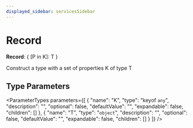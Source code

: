 ```yaml
---
displayed_sidebar: servicesSidebar
---
```



# Record

 **Record**: &#123; [P in K]: T &#125;

Construct a type with a set of properties K of type T

## Type Parameters

<ParameterTypes parameters={[
  {
    "name": "K",
    "type": "keyof `any`",
    "description": "",
    "optional": false,
    "defaultValue": "",
    "expandable": false,
    "children": []
  },
  {
    "name": "T",
    "type": "`object`",
    "description": "",
    "optional": false,
    "defaultValue": "",
    "expandable": false,
    "children": []
  }
]} />
